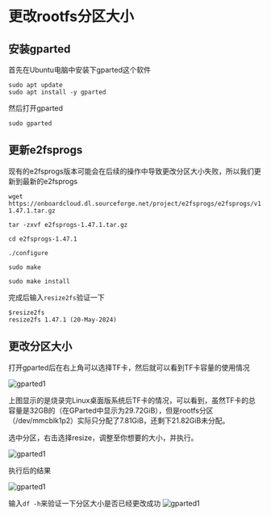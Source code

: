 # 更改rootfs分区大小

## 安装gparted
首先在Ubuntu电脑中安装下gparted这个软件
~~~
sudo apt update
sudo apt install -y gparted
~~~
然后打开gparted
~~~
sudo gparted
~~~

## 更新e2fsprogs
现有的e2fsprogs版本可能会在后续的操作中导致更改分区大小失败，所以我们更新到最新的e2fsprogs
~~~
wget https://onboardcloud.dl.sourceforge.net/project/e2fsprogs/e2fsprogs/v1.47.1/e2fsprogs-1.47.1.tar.gz

tar -zxvf e2fsprogs-1.47.1.tar.gz

cd e2fsprogs-1.47.1

./configure

sudo make

sudo make install
~~~
完成后输入``resize2fs``验证一下
~~~
$resize2fs
resize2fs 1.47.1 (20-May-2024)
~~~
## 更改分区大小
打开gparted后在右上角可以选择TF卡，然后就可以看到TF卡容量的使用情况

![gparted1](/img/imx8mp/software/resize/gparted1.png)

上图显示的是烧录完Linux桌面版系统后TF卡的情况，可以看到，虽然TF卡的总容量是32GB的（在GParted中显示为29.72GiB），但是rootfs分区（/dev/mmcblk1p2）实际只分配了7.81GiB，还剩下21.82GiB未分配。

选中分区，右击选择resize，调整至你想要的大小，并执行。

![gparted1](/img/imx8mp/software/resize/gparted_resize.png)


执行后的结果

![gparted1](/img/imx8mp/software/resize/gpart2.png)


输入``df -h``来验证一下分区大小是否已经更改成功
![gparted1](/img/imx8mp/software/resize/df-h.png)


